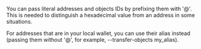 You can pass literal addresses and objects IDs by prefixing them with '@'. This is needed to distinguish a hexadecimal value from an address in some situations. 

For addresses that are in your local wallet, you can use their alias instead (passing them without '@', for example, --transfer-objects my_alias).
